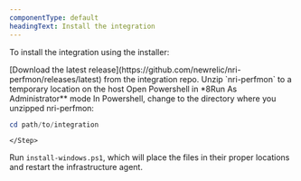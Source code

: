 ```yaml
---
componentType: default
headingText: Install the integration
---
```


To install the integration using the installer:

<Steps>
    <Step>
[Download the latest release](https://github.com/newrelic/nri-perfmon/releases/latest) from the integration repo. 
    </Step>
    <Step>
Unzip `nri-perfmon` to a temporary location on the host        
    </Step>
    <Step>
Open Powershell in *8Run As Administrator** mode        
    </Step>
    <Step>
In Powershell, change to the directory where you unzipped nri-perfmon:

```powershell
cd path/to/integration
```
    </Step>
Run `install-windows.ps1`, which will place the files in their proper locations and restart the infrastructure agent.    
    </Step>
</Steps>



